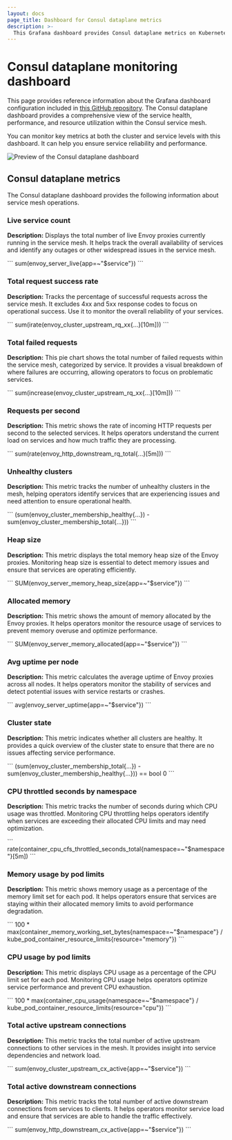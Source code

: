 ```yaml
---
layout: docs
page_title: Dashboard for Consul dataplane metrics
description: >-
  This Grafana dashboard provides Consul dataplane metrics on Kubernetes deployments. Learn about the Grafana queries that produce the metrics and visualizations in this dashboard.
---
```


# Consul dataplane monitoring dashboard

This page provides reference information about the Grafana dashboard configuration included in [this GitHub repository](https://github.com/hashicorp/consul/tree/main/grafana/consuldataplanedashboard.json). The Consul dataplane dashboard provides a comprehensive view of the service health, performance, and resource utilization within the Consul service mesh.

You can monitor key metrics at both the cluster and service levels with this dashboard. It can help you ensure service reliability and performance.

![Preview of the Consul dataplane dashboard](/public/img/grafana/consul-dataplane-dashboard.png)

## Consul dataplane metrics

The Consul dataplane dashboard provides the following information about service mesh operations.

### Live service count

**Description:** Displays the total number of live Envoy proxies currently running in the service mesh. It helps track the overall availability of services and identify any outages or other widespread issues in the service mesh.

<CodeBlockConfig heading="Grafana query" language="promql">
```
sum(envoy_server_live{app=~"$service"})
```
</CodeBlockConfig>

### Total request success rate

**Description:** Tracks the percentage of successful requests across the service mesh. It excludes 4xx and 5xx response codes to focus on operational success. Use it to monitor the overall reliability of your services.

<CodeBlockConfig heading="Grafana query" language="promql">
```
sum(irate(envoy_cluster_upstream_rq_xx{...}[10m]))
```
</CodeBlockConfig>

### Total failed requests

**Description:** This pie chart shows the total number of failed requests within the service mesh, categorized by service. It provides a visual breakdown of where failures are occurring, allowing operators to focus on problematic services.

<CodeBlockConfig heading="Grafana query" language="promql">
```
sum(increase(envoy_cluster_upstream_rq_xx{...}[10m]))
```
</CodeBlockConfig>

### Requests per second

**Description:** This metric shows the rate of incoming HTTP requests per second to the selected services. It helps operators understand the current load on services and how much traffic they are processing.

<CodeBlockConfig heading="Grafana query" language="promql">
```
sum(rate(envoy_http_downstream_rq_total{...}[5m]))
```
</CodeBlockConfig>

### Unhealthy clusters

**Description:** This metric tracks the number of unhealthy clusters in the mesh, helping operators identify services that are experiencing issues and need attention to ensure operational health.

<CodeBlockConfig heading="Grafana query" language="promql">
```
(sum(envoy_cluster_membership_healthy{...}) - sum(envoy_cluster_membership_total{...}))
```
</CodeBlockConfig>

### Heap size

**Description:** This metric displays the total memory heap size of the Envoy proxies. Monitoring heap size is essential to detect memory issues and ensure that services are operating efficiently.

<CodeBlockConfig heading="Grafana query" language="promql">
```
SUM(envoy_server_memory_heap_size{app=~"$service"})
```
</CodeBlockConfig>

### Allocated memory

**Description:** This metric shows the amount of memory allocated by the Envoy proxies. It helps operators monitor the resource usage of services to prevent memory overuse and optimize performance.

<CodeBlockConfig heading="Grafana query" language="promql">
```
SUM(envoy_server_memory_allocated{app=~"$service"})
```
</CodeBlockConfig>

### Avg uptime per node

**Description:** This metric calculates the average uptime of Envoy proxies across all nodes. It helps operators monitor the stability of services and detect potential issues with service restarts or crashes.

<CodeBlockConfig heading="Grafana query" language="promql">
```
avg(envoy_server_uptime{app=~"$service"})
```
</CodeBlockConfig>

### Cluster state

**Description:** This metric indicates whether all clusters are healthy. It provides a quick overview of the cluster state to ensure that there are no issues affecting service performance.

<CodeBlockConfig heading="Grafana query" language="promql">
```
(sum(envoy_cluster_membership_total{...}) - sum(envoy_cluster_membership_healthy{...})) == bool 0
```
</CodeBlockConfig>

### CPU throttled seconds by namespace

**Description:** This metric tracks the number of seconds during which CPU usage was throttled. Monitoring CPU throttling helps operators identify when services are exceeding their allocated CPU limits and may need optimization.

<CodeBlockConfig heading="Grafana query" language="promql">
```
rate(container_cpu_cfs_throttled_seconds_total{namespace=~"$namespace"}[5m])
```
</CodeBlockConfig>

### Memory usage by pod limits

**Description:** This metric shows memory usage as a percentage of the memory limit set for each pod. It helps operators ensure that services are staying within their allocated memory limits to avoid performance degradation.

<CodeBlockConfig heading="Grafana query" language="promql">
```
100 * max(container_memory_working_set_bytes{namespace=~"$namespace"} / kube_pod_container_resource_limits{resource="memory"})
```
</CodeBlockConfig>

### CPU usage by pod limits

**Description:** This metric displays CPU usage as a percentage of the CPU limit set for each pod. Monitoring CPU usage helps operators optimize service performance and prevent CPU exhaustion.

<CodeBlockConfig heading="Grafana query" language="promql">
```
100 * max(container_cpu_usage{namespace=~"$namespace"} / kube_pod_container_resource_limits{resource="cpu"})
```
</CodeBlockConfig>

### Total active upstream connections

**Description:** This metric tracks the total number of active upstream connections to other services in the mesh. It provides insight into service dependencies and network load.

<CodeBlockConfig heading="Grafana query" language="promql">
```
sum(envoy_cluster_upstream_cx_active{app=~"$service"})
```
</CodeBlockConfig>

### Total active downstream connections

**Description:** This metric tracks the total number of active downstream connections from services to clients. It helps operators monitor service load and ensure that services are able to handle the traffic effectively.

<CodeBlockConfig heading="Grafana query" language="promql">
```
sum(envoy_http_downstream_cx_active{app=~"$service"})
```
</CodeBlockConfig>
